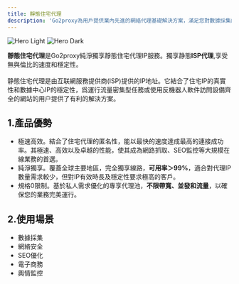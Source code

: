 ```yaml
---
title: 靜態住宅代理
description: 'Go2proxy為用戶提供業內先進的網絡代理基礎解決方案，滿足您對數據採集的多元化需求！'
---
```


<img
  className="block dark:hidden"
  src="/images/s-light.jpg"
  alt="Hero Light"
/>
<img
  className="hidden dark:block"
  src="/images/s-dark.jpg"
  alt="Hero Dark"
/>

**靜態住宅代理**是Go2proxy純淨獨享靜態住宅代理IP服務。獨享静態**ISP代理**,享受無與倫比的速度和穩定性。
<br /><br />静態住宅代理是由互联網服務提供商(ISP)提供的IP地址。它結合了住宅IP的真實性和數據中心IP的穩定性，爲運行流量密集型任務或使用反機器人軟件訪問設備齊全的網站的用户提供了有利的解決方案。

## 1.產品優勢
- 極速高效。結合了住宅代理的匿名性，能以最快的速度達成最高的連接成功率。其極速、高效以及卓越的性能，使其成為網路抓取、SEO監控等大規模在線業務的首選。
- 純淨獨享。覆蓋全球主要地區，完全獨享線路，**可用率＞99%**，適合對代理IP數量需求較少，但對IP有效時長及穩定性要求極高的客戶。
- 規格0限制。基於私人需求優化的專享代理池，**不限帶寬、並發和流量**，以確保您的業務完美運行。

## 2.使用場景
- 數據採集
- 網絡安全
- SEO優化
- 電子商務
- 輿情監控